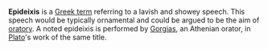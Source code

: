 '''Epideixis''' is a [[Greek lexicon|Greek term]] referring to a lavish and showey speech. This speech would be typically ornamental and could be argued to be the aim of [[oratory]]. A noted epideixis is performed by [[Gorgias]], an Athenian orator, in [[Plato]]'s work of the same title.

{{stub}}